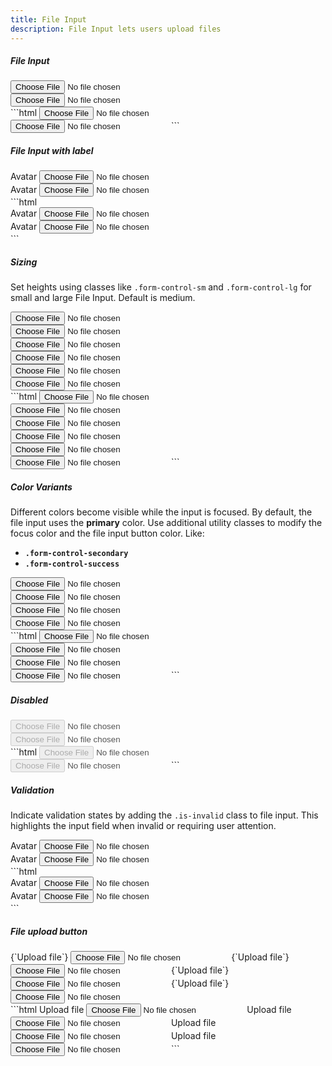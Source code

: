 ```yaml
---
title: File Input
description: File Input lets users upload files
---
```


##### File Input

<Example>
  <div slot="preview" class="not-prose grid items-center gap-3 sm:grid-cols-2">
    <input type="file" class="form-control-fill" />
    <input type="file" class="form-control" />
  </div>
  <div slot="code">
    ```html
    <input type="file" class="form-control-fill" />
    <input type="file" class="form-control" />
    ```
  </div>
</Example>

##### File Input with label

<Example>
  <div slot="preview" class="not-prose grid items-center gap-3 sm:grid-cols-2">
    <div class="form-field">
      <label class="form-label">Avatar</label>
      <input type="file" class="form-control-fill" />
    </div>
    <div class="form-field">
      <label class="form-label">Avatar</label>
      <input type="file" class="form-control" />
    </div>
  </div>
  <div slot="code">
    ```html
    <div class="form-field">
      <label class="form-label">Avatar</label>
      <input type="file" class="form-control-fill" />
    </div>
    <div class="form-field">
      <label class="form-label">Avatar</label>
      <input type="file" class="form-control" />
    </div>
    ```
  </div>
</Example>

##### Sizing

Set heights using classes like <code>.form-control-sm</code> and <code>.form-control-lg</code> for small and large File Input. Default is medium.

<Example>
  <div slot="preview" class="not-prose grid gap-3">
    <input type="file" class="form-control-fill form-control-sm" />
    <input type="file" class="form-control-fill" />
    <input type="file" class="form-control-fill form-control-lg" />
    <input type="file" class="form-control form-control-sm" />
    <input type="file" class="form-control" />
    <input type="file" class="form-control form-control-lg" />
  </div>
  <div slot="code">
    ```html
    <input type="file" class="form-control-fill form-control-sm" />
    <input type="file" class="form-control-fill" />
    <input type="file" class="form-control-fill form-control-lg" />
    <input type="file" class="form-control form-control-sm" />
    <input type="file" class="form-control" />
    <input type="file" class="form-control form-control-lg" />
    ```
  </div>
</Example>

##### Color Variants

Different colors become visible while the input is focused. By default, the file input uses the **primary** color. Use additional utility classes to modify the focus color and the file input button color. Like:

- **`.form-control-secondary`**
- **`.form-control-success`**

<Example>
  <div slot="preview" class="not-prose grid items-center gap-3 sm:grid-cols-2">
    <input type="file" class="form-control-fill form-control-secondary" />
    <input type="file" class="form-control-fill form-control-success" />
    <input type="file" class="form-control form-control-secondary" />
    <input type="file" class="form-control form-control-success" />
  </div>
  <div slot="code">
    ```html
    <input type="file" class="form-control-fill form-control-secondary" />
    <input type="file" class="form-control-fill form-control-success" />
    <input type="file" class="form-control form-control-secondary" />
    <input type="file" class="form-control form-control-success" />
    ```
  </div>
</Example>

##### Disabled

<Example>
  <div slot="preview" class="not-prose grid items-center gap-3 sm:grid-cols-2">
    <input type="file" class="form-control-fill" placeholder="Disabled" disabled />
    <input type="file" class="form-control" placeholder="Disabled" disabled />
  </div>
  <div slot="code">
    ```html
    <input type="file" class="form-control-fill" placeholder="Disabled" disabled />
    <input type="file" class="form-control" placeholder="Disabled" disabled />
    ```
  </div>
</Example>

##### Validation

Indicate validation states by adding the `.is-invalid` class to file input. This highlights the input field when invalid or requiring user attention.

<Example>
  <div slot="preview" class="not-prose grid items-center gap-3 sm:grid-cols-2">
    <div class="form-field">
      <label class="form-label">Avatar</label>
      <input type="file" class="form-control-fill is-invalid" />
    </div>
    <div class="form-field">
      <label class="form-label">Avatar</label>
      <input type="file" class="form-control is-invalid" />
    </div>
  </div>
  <div slot="code">
    ```html
    <div class="form-field">
      <label class="form-label">Avatar</label>
      <input type="file" class="form-control-fill is-invalid" />
    </div>
    <div class="form-field">
      <label class="form-label">Avatar</label>
      <input type="file" class="form-control is-invalid" />
    </div>
    ```
  </div>
</Example>

##### File upload button

<Example>
  <div slot="preview" class='not-prose space-x-2 space-y-2'>
    <label class='btn btn-primary' for="btnFileUpload">
      <span class='icon-[material-symbols--cloud-upload] text-base'></span>
      {`Upload file`}
    </label>
    <input type='file' id='btnFileUpload' />
    <label class='btn btn-secondary' for="btnFileUploadSecondary">
      <span class='icon-[material-symbols--cloud-upload] text-base'></span>
      {`Upload file`}
    </label>
    <input type='file' id='btnFileUploadSecondary' />
    <label class='btn btn-outline-primary' for="btnFileUploadOutlined">
      <span class='icon-[material-symbols--cloud-upload] text-base'></span>
      {`Upload file`}
    </label>
    <input type='file' id='btnFileUploadOutlined' />
    <label class='btn btn-text-secondary' for="btnFileUploadText">
      <span class='icon-[material-symbols--cloud-upload] text-base'></span>
      {`Upload file`}
    </label>
    <input type='file' id='btnFileUploadText' />
  </div>

  <div slot="code">
  ```html
  <label class='btn btn-primary' for="btnFileUpload">
    <span class='icon-[material-symbols--cloud-upload] text-base'></span>
    Upload file
  </label>
  <input type='file' id='btnFileUpload' />

<label class="btn btn-secondary" for="btnFileUploadSecondary">
  <span class="icon-[material-symbols--cloud-upload] text-base"></span>
  Upload file
</label>
<input type="file" id="btnFileUploadSecondary" />

  <label class='btn btn-outline-primary' for="btnFileUploadOutlined">
    <span class='icon-[material-symbols--cloud-upload] text-base'></span>
    Upload file
  </label>
  <input type='file' id='btnFileUploadOutlined' />
  
  <label class='btn btn-text-secondary' for="btnFileUploadText">
    <span class='icon-[material-symbols--cloud-upload] text-base'></span>
    Upload file
  </label>
  <input type='file' id='btnFileUploadText' />
  ```
  </div>
</Example>
